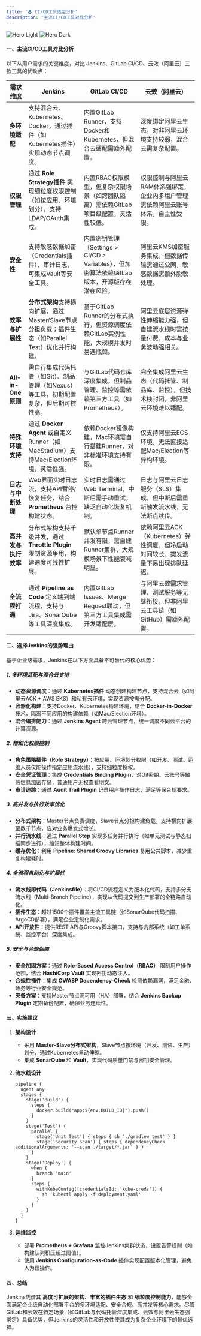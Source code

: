 ```yaml
---
title: '🕹️ CI/CD工具选型分析'
description: '主流CI/CD工具对比分析'
---
```


<img
  className="block dark:hidden"
  src="https://s3api.srebro.cn:443/picgo/202506021434811.png"
  alt="Hero Light"
/>
<img
  className="hidden dark:block"
  src="https://s3api.srebro.cn:443/picgo/202506021434811.png"
  alt="Hero Dark"
/>


#### **一、主流CI/CD工具对比分析**

<Tip>以下从用户需求的关键维度，对比 Jenkins、GitLab CI/CD、云效（阿里云）三款工具的优缺点：</Tip>

| **需求维度**         | **Jenkins**                                                  | **GitLab CI/CD**                                             | **云效（阿里云）**                                           |
| -------------------- | ------------------------------------------------------------ | ------------------------------------------------------------ | ------------------------------------------------------------ |
| **多环境适配**       | 支持混合云、Kubernetes、Docker，通过插件（如Kubernetes插件）实现动态节点调度。 | 内置GitLab Runner，支持Docker和Kubernetes，但混合云适配需额外配置。 | 深度绑定阿里云生态，对非阿里云环境支持较弱，混合云需复杂配置。 |
| **权限管理**         | 通过 **Role Strategy插件** 实现细粒度权限控制（如按应用、环境划分），支持LDAP/OAuth集成。 | 内置RBAC权限模型，但复杂权限场景（如跨团队隔离）需依赖GitLab项目级配置，灵活性较低。 | 权限控制与阿里云RAM体系强绑定，企业内多租户管理需依赖阿里云账号体系，自主性受限。 |
| **安全性**           | 支持敏感数据加密（Credentials插件）、审计日志，可集成Vault等安全工具。 | 内置密钥管理（Settings > CI/CD > Variables），但加密算法依赖GitLab版本，开源版存在潜在风险。 | 阿里云KMS加密服务集成，但数据传输需通过公网，敏感数据需额外脱敏处理。 |
| **效率与扩展性**     | **分布式架构**支持横向扩展，通过Master/Slave节点分担负载；插件生态（如Parallel Test）优化并行构建。 | 基于GitLab Runner的分布式执行，但资源调度依赖GitLab实例性能，大规模并发时易遇瓶颈。 | 阿里云底层资源弹性伸缩能力强，但自建流水线时需按量付费，成本与业务波动强相关。 |
| **All-in-One原则**   | 需自行集成代码托管（如Git）、制品管理（如Nexus）等工具，初期配置复杂，但后期可控性高。 | 与GitLab代码仓库深度集成，但制品管理、监控等需依赖第三方工具（如Prometheus）。 | 完全集成阿里云生态（代码托管、制品库、监控），但技术栈封闭，非阿里云环境难以适配。 |
| **特殊环境支持**     | 通过 **Docker Agent** 或自定义Runner（如MacStadium）支持Mac/Election环境，灵活性强。 | 依赖Docker镜像构建，Mac环境需自行搭建Runner，对非标准环境支持有限。 | 仅支持阿里云ECS环境，无法直接适配Mac/Election等异构环境。    |
| **日志与中断处理**   | Web界面实时日志流，支持API暂停/恢复任务，结合 **Prometheus** 监控构建状态。 | 实时日志需通过Web Terminal，中断后需手动重试，缺乏自动化恢复机制。 | 日志与阿里云日志服务（SLS）集成，但中断后需重新触发流水线，无法断点续传。 |
| **高并发与执行效率** | 分布式架构支持千级并发，通过 **Throttle Plugin** 限制资源争用，构建速度可线性扩展。 | 默认单节点Runner并发有限，需自建Runner集群，大规模场景下性能衰减明显。 | 依赖阿里云ACK（Kubernetes）弹性调度，但冷启动时间较长，突发流量下易出现排队延迟。 |
| **全流程打通**       | 通过 **Pipeline as Code** 定义端到端流程，支持与Jira、SonarQube等工具深度集成。 | 内置GitLab Issues、Merge Request联动，但第三方工具集成需开发适配层。 | 与阿里云效需求管理、测试服务等无缝衔接，但非阿里云工具链（如GitHub）需额外配置。 |



#### **二、选择Jenkins的强势理由**

基于企业级需求，Jenkins在以下方面具备不可替代的核心优势：

##### **1. 多环境适配与混合云支持**

- **动态资源调度**：通过 **Kubernetes插件** 动态创建构建节点，支持混合云（如阿里云ACK + AWS EKS）和私有云环境，实现资源按需分配。
- **容器化构建**：支持Docker、Kubernetes构建环境，结合 **Docker-in-Docker** 技术，隔离不同应用的构建依赖（如Mac/Election环境）。
- **混合编排能力**：通过 **Jenkins Agent** 跨云管理节点，统一调度不同云平台的计算资源。

##### **2. 精细化权限控制**

- **角色策略插件（Role Strategy）**：按应用、环境划分权限（如开发、测试、运维人员仅能操作指定应用流水线），支持细粒度授权。
- **安全凭证管理**：集成 **Credentials Binding Plugin**，对Git密钥、云账号等敏感信息加密存储，普通用户无权查看明文。
- **审计追踪**：通过 **Audit Trail Plugin** 记录用户操作日志，满足等保合规要求。

##### **3. 高并发与执行效率优化**

- **分布式架构**：Master节点负责调度，Slave节点分担构建负载，支持横向扩展至数千节点，应对业务爆发式增长。
- **并行流水线**：通过 **Parallel Step** 实现多任务并行执行（如单元测试与静态扫描同步进行），缩短整体构建时间。
- **缓存优化**：利用 **Pipeline: Shared Groovy Libraries** 复用公共脚本，减少重复构建耗时。

##### **4. 全流程自动化与扩展性**

- **流水线即代码（Jenkinsfile）**：将CI/CD流程定义为版本化代码，支持多分支流水线（Multi-Branch Pipeline），实现从代码提交到生产部署的全链路自动化。
- **插件生态**：超过1500个插件覆盖主流工具链（如SonarQube代码扫描、ArgoCD部署），满足企业定制化需求。
- **API开放性**：提供REST API与Groovy脚本接口，支持与内部系统（如工单系统、监控平台）深度集成。

##### **5. 安全与合规保障**

- **安全加固方案**：通过 **Role-Based Access Control（RBAC）** 限制用户操作范围，结合 **HashiCorp Vault** 实现密钥动态注入。
- **合规性插件**：集成 **OWASP Dependency-Check** 检测依赖漏洞，满足金融、政务等行业安全规范。
- **灾备方案**：支持Master节点高可用（HA）部署，结合 **Jenkins Backup Plugin** 定期备份配置，确保业务连续性。



#### **三、实施建议**

1. **架构设计**

   - 采用 **Master-Slave分布式架构**，Slave节点按环境（开发、测试、生产）划分，通过Kubernetes自动伸缩。
   - 集成 **SonarQube** 和 **Vault**，实现代码质量门禁与密钥安全管理。

2. **流水线设计**

   ```
   pipeline {
     agent any
     stages {
       stage('Build') {
         steps {
           docker.build("app:${env.BUILD_ID}").push()
         }
       }
       stage('Test') {
         parallel {
           stage('Unit Test') { steps { sh './gradlew test' } }
           stage('Security Scan') { steps { dependencyCheck additionalArguments: '--scan ./target/*.jar' } }
         }
       }
       stage('Deploy') {
         when {
           branch 'main'
         }
         steps {
           withKubeConfig([credentialsId: 'kube-creds']) {
             sh 'kubectl apply -f deployment.yaml'
           }
         }
       }
     }
   }
   ```

3. **运维监控**

   - 部署 **Prometheus + Grafana** 监控Jenkins集群状态，设置告警规则（如构建队列积压超过阈值）。
   - 使用 **Jenkins Configuration-as-Code** 插件实现配置版本化管理，避免人为误操作。



#### **四、总结**

Jenkins凭借其 **高度可扩展的架构**、**丰富的插件生态** 和 **细粒度控制能力**，能够全面满足企业级自动化部署平台的多环境适配、安全合规、高并发等核心需求。尽管GitLab和云效在特定场景（如GitLab与代码托管深度集成、云效与阿里云生态强绑定）具备优势，但Jenkins的灵活性和开放性使其成为复杂企业环境下的最优选择。